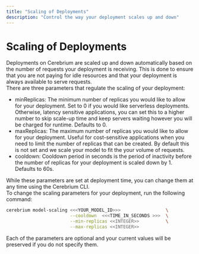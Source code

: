 ```yaml
---
title: "Scaling of Deployments"
description: "Control the way your deployment scales up and down"
---
```


# Scaling of Deployments

Deployments on Cerebrium are scaled up and down automatically based on the number of requests your deployment is receiving. This is done to ensure that you are not paying for idle resources and that your deployment is always available to serve requests.  
There are three parameters that regulate the scaling of your deployment:

- minReplicas: The minimum number of replicas you would like to allow for your deployment. Set to 0 if you would like serverless deployments. Otherwise, latency sensitive applications, you can set this to a higher number to skip scale-up time and keep servers waiting however you will be charged for runtime. Defaults to 0.
- maxReplicas: The maximum number of replicas you would like to allow for your deployment. Useful for cost-sensitive applications when you need to limit the number of replicas that can be created. By default this is not set and we scale your model to fit the your volume of requests.
- cooldown: Cooldown period in seconds is the period of inactivity before the number of replicas for your deployment is scaled down by 1. Defaults to 60s.

While these parameters are set at deployment time, you can change them at any time using the Cerebrium CLI.  
To change the scaling parameters for your deployment, run the following command:

```bash
cerebrium model-scaling <<<YOUR_MODEL_ID>>>                 \
                        --cooldown  <<<TIME_IN_SECONDS >>>  \
                        --min-replicas <<INTEGER>>          \
                        --max-replicas <<INTEGER>>
```

Each of the parameters are optional and your current values will be preserved if you do not specify them.
